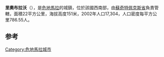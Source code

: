 '''里奧布拉沃'''（{{lang-es|Río Bravo}}），是[[危地馬拉|危地馬拉]]的城鎮，位於該國西南部，由[[蘇奇特佩克斯省|蘇奇特佩克斯省]]負責管轄，面積22平方公里，海拔高度151米，2002年人口17,304，人口密度每平方公里786.55人。

{{coord|14|24|N|91|19|W|source:kolossus-itwiki|display=title}}

==参考==
{{reflist}}

{{Guatemala-geo-stub}}
[[Category:危地馬拉城市|Category:危地馬拉城市]]